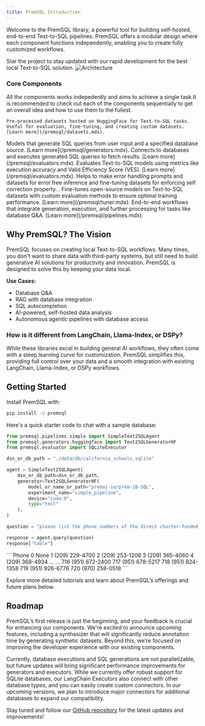 ```yaml
---
title: PremSQL Introduction
---
```


Welcome to the PremSQL library, a powerful tool for building self-hosted, end-to-end Text-to-SQL pipelines. PremSQL offers a modular design where each component functions independently, enabling you to create fully customized workflows.

<Card title="PremSQL GitHub" icon="link" href="https://github.com/premAI-io/premsql/tree/main">
  Star the project to stay updated with our rapid development for the best local Text-to-SQL solution.
</Card>

<img src="images/premsql/architecture.png" alt="Architecture" />

### Core Components

All the components works indepedently and aims to achieve a single task.It is recommended to check out each of the components sequentially to get an overall idea and how to use them to the fullest. 

<CardGroup cols={2}>
  <Card title="Datasets" icon="square-1" href="/premsql/datasets">

    Pre-processed datasets hosted on HuggingFace for Text-to-SQL tasks. Useful for evaluation, fine-tuning, and creating custom datasets. [Learn more](/premsql/datasets.mdx).
  </Card>
  <Card title="Generators" icon="square-2" href="/premsql/generators">
    Models that generate SQL queries from user input and a specified database source. [Learn more](/premsql/generators.mdx).
  </Card>
  <Card title="Executors" icon="square-3" href="/premsql/evaluators">
    Connects to databases and executes generated SQL queries to fetch results. [Learn more](/premsql/evaluators.mdx).
  </Card>
  <Card title="Evaluators" icon="square-4" href="/premsql/evaluators">
    Evaluates Text-to-SQL models using metrics like execution accuracy and Valid Efficiency Score (VES). [Learn more](/premsql/evaluators.mdx).
  </Card>
  <Card title="Error Handling" icon="square-6" href="/premsql/error_dataset">
   Helps to make error handling prompts and datasets for error free inference and fine-tuning datasets for enforcing self correction property. .
  </Card>
  <Card title="Tuner" icon="square-5" href="/premsql/tuner">
    Fine-tunes open-source models on Text-to-SQL datasets with custom evaluation methods to ensure optimal training performance. [Learn more](/premsql/tuner.mdx).
  </Card>
  <Card title="Pipelines" icon="square-6" href="/premsql/pipelines">
    End-to-end workflows that integrate generation, execution, and further processing for tasks like database Q&A. [Learn more](/premsql/pipelines.mdx).
  </Card>
</CardGroup>

## Why PremSQL? The Vision 

PremSQL focuses on creating local Text-to-SQL workflows. Many times, you don't want to share data with third-party systems, but still need to build generative AI solutions for productivity and innovation. PremSQL is designed to solve this by keeping your data local.

**Use Cases:**
- Database Q&A
- RAG with database integration
- SQL autocompletion
- AI-powered, self-hosted data analysis
- Autonomous agentic pipelines with database access

### How is it different from LangChain, Llama-Index, or DSPy? 

While these libraries excel in building general AI workflows, they often come with a steep learning curve for customization. PremSQL simplifies this, providing full control over your data and a smooth integration with existing LangChain, Llama-Index, or DSPy workflows.

## Getting Started

Install PremSQL with:
```bash
pip install -U premsql
```

Here's a quick starter code to chat with a sample database:

```python
from premsql.pipelines.simple import SimpleText2SQLAgent
from premsql.generators.huggingface import Text2SQLGeneratorHF
from premsql.evaluator import SQLiteExecutor

dsn_or_db_path = "./data/db/california_schools.sqlite"

agent = SimpleText2SQLAgent(
    dsn_or_db_path=dsn_or_db_path,
    generator=Text2SQLGeneratorHF(
        model_or_name_or_path="premai-io/prem-1B-SQL",
        experiment_name="simple_pipeline",
        device="cuda:0",
        type="test"
    ),
)

question = "please list the phone numbers of the direct charter-funded schools that are opened after 2000/1/1"

response = agent.query(question)
response["table"]
```

<Accordion title="Output">
```
	Phone
0	None
1	(209) 229-4700
2	(209) 253-1208
3	(209) 365-4060
4	(209) 368-4934
...	...
716	(951) 672-2400
717	(951) 678-5217
718	(951) 824-1358
719	(951) 926-6776
720	(970) 258-0518
```
</Accordion>

Explore more detailed tutorials and learn about PremSQL’s offerings and future plans below.


## Roadmap

PremSQL’s first release is just the beginning, and your feedback is crucial for enhancing our components. We're excited to announce upcoming features, including a synthesizer that will significantly reduce annotation time by generating synthetic datasets. Beyond this, we're focused on improving the developer experience with our existing components. 

Currently, database executions and SQL generations are not parallelizable, but future updates will bring significant performance improvements for generators and executors. While we currently offer robust support for SQLite databases, our LangChain Executors also connect with other database types, and you can easily create custom connectors. In our upcoming versions, we plan to introduce major connectors for additional databases to expand our compatibility.

Stay tuned and follow our [GitHub repository](https://github.com/premAI-io/premsql) for the latest updates and improvements!